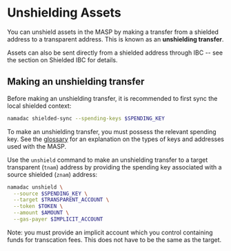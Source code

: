 
# Unshielding Assets

You can unshield assets in the MASP by making a transfer from a shielded address to a transparent address. This is known as an __unshielding transfer__.

Assets can also be sent directly from a shielded address through IBC -- see the section on Shielded IBC for details.

## Making an unshielding transfer

Before making an unshielding transfer, it is recommended to first sync the local shielded context:
```bash copy
namadac shielded-sync --spending-keys $SPENDING_KEY
```

To make an unshielding transfer, you must possess the relevant spending key. See the [glossary](./glossary.mdx) for
an explanation on the types of keys and addresses used with the MASP.

Use the `unshield` command to make an unshielding transfer to a target transparent (`tnam`) address by providing the spending key associated with a source shielded (`znam`) address:

```bash copy
namadac unshield \
  --source $SPENDING_KEY \
  --target $TRANSPARENT_ACCOUNT \
  --token $TOKEN \
  --amount $AMOUNT \
  --gas-payer $IMPLICIT_ACCOUNT
```
<Callout>
Note: you must provide an implicit account which you control containing funds for transcation fees. This does not have to be
the same as the target.
</Callout>